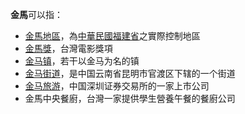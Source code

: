 '''金馬'''可以指：
* [[金馬地區|金馬地區]]，為[[中華民國福建省|中華民國福建省]]之實際控制地區
* [[金馬獎|金馬獎]]，台灣電影獎項
* [[金马镇|金马镇]]，若干以金马为名的镇
* [[金马街道|金马街道]]，是中国云南省昆明市官渡区下辖的一个街道
* [[金马旅游|金马旅游]]，中国深圳证券交易所的一家上市公司
* 金馬中央餐廚，台灣一家提供學生營養午餐的餐廚公司
{{disambig|Cat=二字亞洲相關消歧義}}